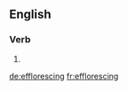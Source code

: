 ==English==

===Verb===
{{head|en}}

# {{present participle of|effloresce|lang=en}}

[[de:efflorescing]]
[[fr:efflorescing]]